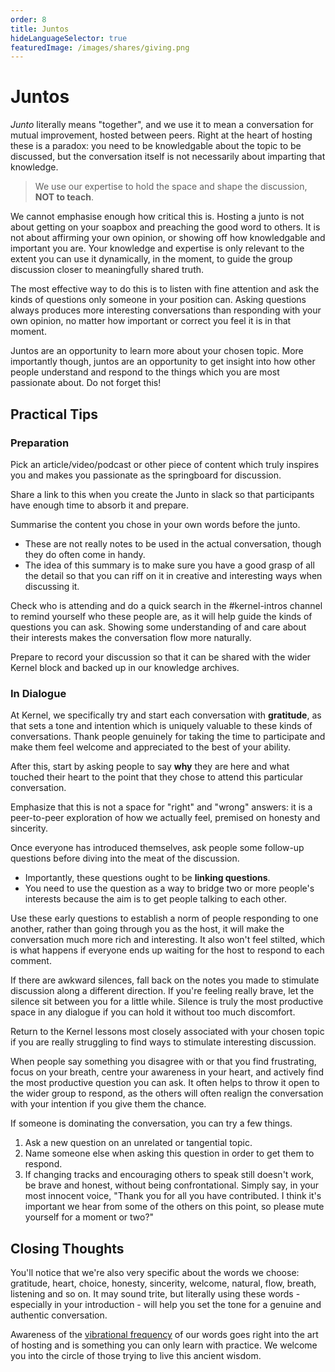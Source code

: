 ```yaml
---
order: 8
title: Juntos
hideLanguageSelector: true
featuredImage: /images/shares/giving.png
---
```


# Juntos

_Junto_ literally means "together", and we use it to mean a conversation for mutual improvement, hosted between peers. Right at the heart of hosting these is a paradox: you need to be knowledgable about the topic to be discussed, but the conversation itself is not necessarily about imparting that knowledge.

> We use our expertise to hold the space and shape the discussion, **NOT to teach**.

We cannot emphasise enough how critical this is. Hosting a junto is not about getting on your soapbox and preaching the good word to others. It is not about affirming your own opinion, or showing off how knowledgable and important you are. Your knowledge and expertise is only relevant to the extent you can use it dynamically, in the moment, to guide the group discussion closer to meaningfully shared truth. 

The most effective way to do this is to listen with fine attention and ask the kinds of questions only someone in your position can. Asking questions always produces more interesting conversations than responding with your own opinion, no matter how important or correct you feel it is in that moment.

Juntos are an opportunity to learn more about your chosen topic. More importantly though, juntos are an opportunity to get insight into how other people understand and respond to the things which you are most passionate about. Do not forget this!

## Practical Tips 

### Preparation

<Process>

Pick an article/video/podcast or other piece of content which truly inspires you and makes you passionate as the springboard for discussion.

Share a link to this when you create the Junto in slack so that participants have enough time to absorb it and prepare.

<Box>

Summarise the content you chose in your own words before the junto. 

- These are not really notes to be used in the actual conversation, though they do often come in handy.
- The idea of this summary is to make sure you have a good grasp of all the detail so that you can riff on it in creative and interesting ways when discussing it.

</Box>

Check who is attending and do a quick search in the #kernel-intros channel to remind yourself who these people are, as it will help guide the kinds of questions you can ask. Showing some understanding of and care about their interests makes the conversation flow more naturally.

Prepare to record your discussion so that it can be shared with the wider Kernel block and backed up in our knowledge archives.

</Process>

### In Dialogue

<Process>

At Kernel, we specifically try and start each conversation with **gratitude**, as that sets a tone and intention which is uniquely valuable to these kinds of conversations. Thank people genuinely for taking the time to participate and make them feel welcome and appreciated to the best of your ability.

After this, start by asking people to say **why** they are here and what touched their heart to the point that they chose to attend this particular conversation.

Emphasize that this is not a space for "right" and "wrong" answers: it is a peer-to-peer exploration of how we actually feel, premised on honesty and sincerity.

<Box>

Once everyone has introduced themselves, ask people some follow-up questions before diving into the meat of the discussion.

- Importantly, these questions ought to be **linking questions**.
- You need to use the question as a way to bridge two or more people's interests because the aim is to get people talking to each other.

</Box>

Use these early questions to establish a norm of people responding to one another, rather than going through you as the host, it will make the conversation much more rich and interesting. It also won't feel stilted, which is what happens if everyone ends up waiting for the host to respond to each comment.

If there are awkward silences, fall back on the notes you made to stimulate discussion along a different direction. If you're feeling really brave, let the silence sit between you for a little while. Silence is truly the most productive space in any dialogue if you can hold it without too much discomfort.

Return to the Kernel lessons most closely associated with your chosen topic if you are really struggling to find ways to stimulate interesting discussion.

When people say something you disagree with or that you find frustrating, focus on your breath, centre your awareness in your heart, and actively find the most productive question you can ask. It often helps to throw it open to the wider group to respond, as the others will often realign the conversation with your intention if you give them the chance.

<Box>

If someone is dominating the conversation, you can try a few things.

1. Ask a new question on an unrelated or tangential topic. 
2. Name someone else when asking this question in order to get them to respond.
3. If changing tracks and encouraging others to speak still doesn't work, be brave and honest, without being confrontational. Simply say, in your most innocent voice, "Thank you for all you have contributed. I think it's important we hear from some of the others on this point, so please mute yourself for a moment or two?"

</Box>

</Process>

## Closing Thoughts 

You'll notice that we're also very specific about the words we choose: gratitude, heart, choice, honesty, sincerity, welcome, natural, flow, breath, listening and so on. It may sound trite, but literally using these words - especially in your introduction - will help you set the tone for a genuine and authentic conversation.

Awareness of the [vibrational frequency](https://www.amazon.com/Doctrine-Vibration-Doctrines-Associated-Traditions/dp/0887064329) of our words goes right into the art of hosting and is something you can only learn with practice. We welcome you into the circle of those trying to live this ancient wisdom.
